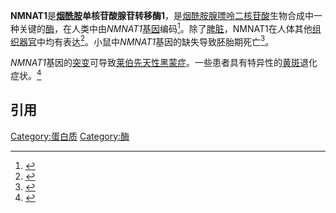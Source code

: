 {{expand|time=2013-08-30T00:09:13+00:00}}
'''NMNAT1'''是'''[[烟酰胺|烟酰胺]]单核苷酸腺苷转移酶1'''，是[[烟酰胺腺嘌呤二核苷酸|烟酰胺腺嘌呤二核苷酸]]生物合成中一种关键的[[酶|酶]]，在人类中由''NMNAT1''[[基因|基因]]编码<ref name="genecard">{{cite web| title = GeneCards: NMNAT1 nicotinamide nucleotide adenylyltransferase 1| url = http://www.genecards.org/cgi-bin/carddisp.pl?gene=NMNAT1| accessdate = 2013-08-30| archive-date = 2013-08-16| archive-url = https://web.archive.org/web/20130816221734/http://genecards.org/cgi-bin/carddisp.pl?gene=NMNAT1| dead-url = no}}</ref>。除了[[脾脏|脾脏]]，NMNAT1在人体其他[[组织|组织]][[器官|器官]]中均有表达<ref name="tissue">{{cite journal |author= Zhai RG, Rizzi M, Garavaglia S.|title= Nicotinamide/nicotinic acid mononucleotide adenylyltransferase, new insights into an ancient enzyme |journal= Cell Mol Life Sci. |volume= 66|issue= 17|pages= 2805-18|pmid= 19448972 |date=Sep 2009}}</ref>。小鼠中''NMNAT1''基因的缺失导致胚胎期死亡<ref name="knockout">{{cite journal |author= Conforti L, Janeckova L, Wagner D, Mazzola F, Cialabrini L, Di Stefano M, Orsomando G, Magni G, Bendotti C, Smyth N, Coleman M.|title= Reducing expression of NAD+ synthesizing enzyme NMNAT1 does not affect the rate of Wallerian degeneration |journal= FEBS J.|volume= 278|issue= 15|pages= 2666-79|pmid= 21615689 |date=Aug 2011}}</ref>。

''NMNAT1''基因的[[突变|突变]]可导致[[莱伯先天性黑蒙症|莱伯先天性黑蒙症]]。一些患者具有特异性的[[黄斑|黄斑]]退化症状。<ref name="pmid22842230">{{cite journal | author = Koenekoop RK, Wang H, Majewski J, Wang X, Lopez I, Ren H, Chen Y, Li Y, Fishman GA, Genead M, Schwartzentruber J, Solanki N, Traboulsi EI, Cheng J, Logan CV, McKibbin M, Hayward BE, Parry DA, Johnson CA, Nageeb M, Poulter JA, Mohamed MD, Jafri H, Rashid Y, Taylor GR, Keser V, Mardon G, Xu H, Inglehearn CF, Fu Q, Toomes C, Chen R, Finding of Rare Disease Genes (FORGE) Canada, Consortium | title = Mutations in NMNAT1 cause Leber congenital amaurosis and identify a new disease pathway for retinal degeneration | journal = Nat. Genet. | volume = 44 | issue = 9 | pages = 1035–9 | pmid = 22842230 | pmc = 3657614 | doi = 10.1038/ng.2356 |date=September 2012}}</ref>

==引用==
{{Reflist}}

[[Category:蛋白质|Category:蛋白质]]
[[Category:酶|Category:酶]]